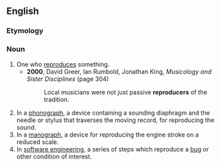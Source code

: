 ==English==

===Etymology===
{{suffix|en|reproduce|er}}

===Noun===
{{en-noun}}

# One who [[reproduce]]s something.
#* '''2000''', David Greer, ‎Ian Rumbold, ‎Jonathan King, ''Musicology and Sister Disciplines'' (page 304)
#*: Local musicians were not just passive '''reproducers''' of the tradition.
# In a [[phonograph]], a device containing a sounding diaphragm and the needle or stylus that traverses the moving record, for reproducing the sound.
# In a [[manograph]], a device for reproducing the engine stroke on a reduced scale.
# In [[software engineering]], a series of steps which reproduce a [[bug]] or other condition of interest.